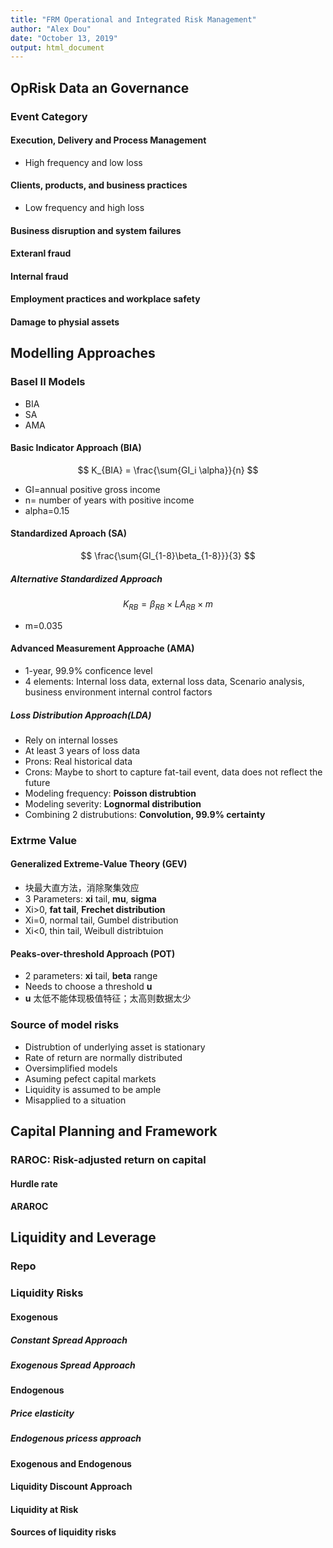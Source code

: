 ```yaml
---
title: "FRM Operational and Integrated Risk Management"
author: "Alex Dou"
date: "October 13, 2019"
output: html_document
---
```


## OpRisk Data an Governance

### Event Category
#### Execution, Delivery and Process Management
* High frequency and low loss

#### Clients, products, and business practices
* Low frequency and high loss

#### Business disruption and system failures

#### Exteranl fraud

#### Internal fraud

#### Employment practices and workplace safety

#### Damage to physial assets

## Modelling Approaches

### Basel II Models
* BIA
* SA
* AMA

#### Basic Indicator Approach (BIA)


$$ K_{BIA} = \frac{\sum{GI_i \alpha}}{n}  $$

* GI=annual positive gross income
* n= number of years with positive income
* alpha=0.15


#### Standardized Aproach (SA)

$$ \frac{\sum{GI_{1-8}\beta_{1-8}}}{3}  $$

##### Alternative Standardized Approach

$$ K_{RB} = \beta_{RB} \times  LA_{RB} \times m  $$

* m=0.035

#### Advanced Measurement Approache (AMA)
* 1-year, 99.9% conficence level
* 4 elements: Internal loss data, external loss data, Scenario analysis, business environment internal control factors

##### Loss Distribution Approach(LDA)
* Rely on internal losses
* At least 3 years of loss data
* Prons: Real historical data
* Crons: Maybe to short to capture fat-tail event, data does not reflect the future
* Modeling frequency: **Poisson distrubtion**
* Modeling severity: **Lognormal distribution**
* Combining 2 distrubutions: **Convolution, 99.9% certainty**

### Extrme Value
#### Generalized Extreme-Value Theory (GEV)
* 块最大直方法，消除聚集效应
* 3 Parameters: **xi** tail, **mu**, **sigma** 
* Xi>0, **fat tail**, **Frechet distribution**
* Xi=0, normal tail, Gumbel distribution
* Xi<0, thin tail, Weibull distribtuion

#### Peaks-over-threshold Approach (POT)
* 2 parameters: **xi** tail, **beta** range
* Needs to choose a threshold **u**
* **u** 太低不能体现极值特征；太高则数据太少


### Source of model risks
* Distrubtion of underlying asset is stationary
* Rate of return are normally distributed
* Oversimplified models
* Asuming pefect capital markets
* Liquidity is assumed to be ample
* Misapplied to a situation

## Capital Planning and Framework
### RAROC: Risk-adjusted return on capital
#### Hurdle rate
#### ARAROC

## Liquidity and Leverage
### Repo
### Liquidity Risks
#### Exogenous
##### Constant Spread Approach
##### Exogenous Spread Approach

#### Endogenous
##### Price elasticity
##### Endogenous pricess approach

#### Exogenous and Endogenous

#### Liquidity Discount Approach

#### Liquidity at Risk

#### Sources of liquidity risks
